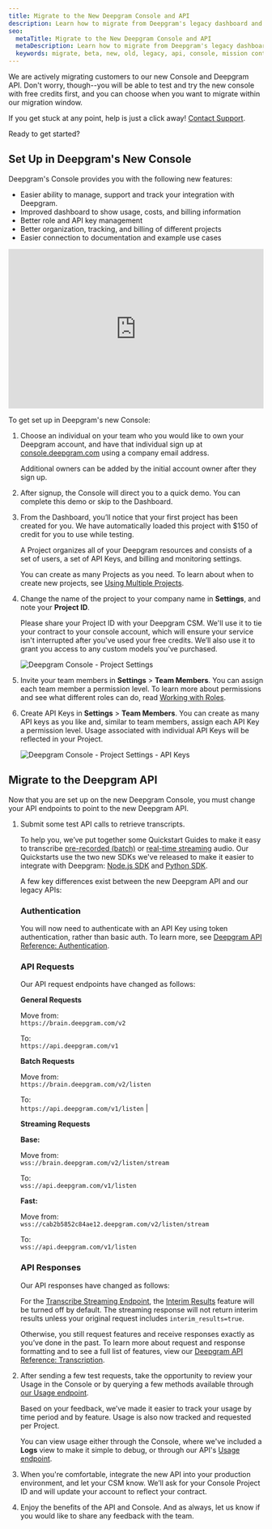 ---
title: Migrate to the New Deepgram Console and API
description: Learn how to migrate from Deepgram's legacy dashboard and API to our new console and API.
seo:
  metaTitle: Migrate to the New Deepgram Console and API
  metaDescription: Learn how to migrate from Deepgram's legacy dashboard and API to our new console and API.
  keywords: migrate, beta, new, old, legacy, api, console, mission control, dashboard
---

We are actively migrating customers to our new Console and Deepgram API. Don't worry, though--you will be able to test and try the new console with free credits first, and you can choose when you want to migrate within our migration window.

<Alert type="info">

If you get stuck at any point, help is just a click away! [Contact Support](/support/).

</Alert>

Ready to get started?

## Set Up in Deepgram's New Console

Deepgram's Console provides you with the following new features:

- Easier ability to manage, support and track your integration with Deepgram.
- Improved dashboard to show usage, costs, and billing information
- Better role and API key management
- Better organization, tracking, and billing of different projects
- Easier connection to documentation and example use cases

<div style="position: relative; padding-bottom: 62.5%; height: 0;"><iframe src="https://www.loom.com/embed/d71314d806384f208609772c17fd9cba" frameborder="0" webkitallowfullscreen mozallowfullscreen allowfullscreen style="position: absolute; top: 0; left: 0; width: 100%; height: 100%;"></iframe></div>

To get set up in Deepgram's new Console:

1. Choose an individual on your team who you would like to own your Deepgram account, and have that individual sign up at [console.deepgram.com](https://console.deepgram.com) using a company email address.

   <Alert type="info">

   Additional owners can be added by the initial account owner after they sign up.

   </Alert>

2. After signup, the Console will direct you to a quick demo. You can complete this demo or skip to the Dashboard.

3. From the Dashboard, you’ll notice that your first project has been created for you. We have automatically loaded this project with $150 of credit for you to use while testing.

   <Alert type="info">

   A Project organizes all of your Deepgram resources and consists of a set of users, a set of API Keys, and billing and monitoring settings.
   
   You can create as many Projects as you need. To learn about when to create new projects, see [Using Multiple Projects](/documentation/getting-started/multiple-projects/).

   </Alert>

4. Change the name of the project to your company name in **Settings**, and note your **Project ID**.


   <Alert type="warning">

   Please share your Project ID with your Deepgram CSM. We'll use it to tie your contract to your console account, which will ensure your service isn't interrupted after you've used your free credits. We’ll also use it to grant you access to any custom models you’ve purchased.

   </Alert>

   ![Deepgram Console - Project Settings](./migration-project-settings.png)

5. Invite your team members in **Settings** > **Team Members**. You can assign each team member a permission level. To learn more about permissions and see what different roles can do, read [Working with Roles](/documentation/getting-started/roles/).

6. Create API Keys in **Settings** > **Team Members**. You can create as many API keys as you like and, similar to team members, assign each API Key a permission level. Usage associated with individual API Keys will be reflected in your Project.

   ![Deepgram Console - Project Settings - API Keys](./migration-project-apikeys.png)

## Migrate to the Deepgram API

Now that you are set up on the new Deepgram Console, you must change your API endpoints to point to the new Deepgram API.

1. Submit some test API calls to retrieve transcripts.

   To help you, we’ve put together some Quickstart Guides to make it easy to transcribe [pre-recorded (batch)](/documentation/getting-started/prerecorded/) or [real-time streaming](/documentation/getting-started/streaming/) audio. Our Quickstarts use the two new SDKs we've released to make it easier to integrate with Deepgram: [Node.js SDK](https://github.com/deepgram/node-sdk) and [Python SDK](https://github.com/deepgram/python-sdk).

   <Panel title="Differences in APIs">

   A few key differences exist between the new Deepgram API and our legacy APIs:

   ### Authentication

   You will now need to authenticate with an API Key using token authentication, rather than basic auth. To learn more, see [Deepgram API Reference: Authentication](/api-reference/#authentication).

   ### API Requests

   Our API request endpoints have changed as follows:

   **General Requests**

   Move from:<br />
   `https://brain.deepgram.com/v2`

   To:<br />
   `https://api.deepgram.com/v1`

   **Batch Requests**

   Move from:<br />
   `https://brain.deepgram.com/v2/listen`

   To:<br />
   `https://api.deepgram.com/v1/listen` |

   **Streaming Requests**

   **Base:**

   Move from:<br />
   `wss://brain.deepgram.com/v2/listen/stream`

   To:<br />
   `wss://api.deepgram.com/v1/listen`

   **Fast:**

   Move from:<br />
   `wss://cab2b5852c84ae12.deepgram.com/v2/listen/stream`

   To:<br />
   `wss://api.deepgram.com/v1/listen`

   ### API Responses

   Our API responses have changed as follows:

   For the [Transcribe Streaming Endpoint](/api-reference/#transcription-streaming), the [Interim Results](/api-reference/#interim-results-str) feature will be turned off by default. The streaming response will not return interim results unless your original request includes `interim_results=true`.

   Otherwise, you still request features and receive responses exactly as you’ve done in the past. To learn more about request and response formatting and to see a full list of features, view our [Deepgram API Reference: Transcription](/api-reference/#transcription).

   </Panel>

2. After sending a few test requests, take the opportunity to review your Usage in the Console or by querying a few methods available through [our Usage endpoint](/api-reference/#usage).

   <Panel title="Differences in Usage">

   Based on your feedback, we’ve made it easier to track your usage by time period and by feature. Usage is also now tracked and requested per Project.

   You can view usage either through the Console, where we've included a **Logs** view to make it simple to debug, or through our API's [Usage endpoint](/api-reference/#usage).

   </Panel>

3. When you're comfortable, integrate the new API into your production environment, and let your CSM know. We’ll ask for your Console Project ID and will update your account to reflect your contract.

4. Enjoy the benefits of the API and Console. And as always, let us know if you would like to share any feedback with the team.
